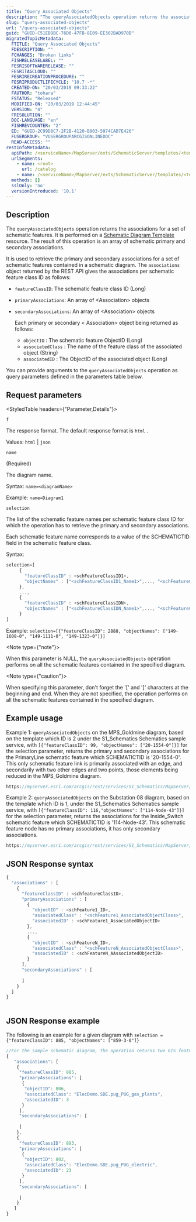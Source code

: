 ```yaml
---
title: "Query Associated Objects"
description: "The queryAssociatedObjects operation returns the associations for a set of schematic features."
slug: "query-associated-objects"
url: "/query-associated-objects"
guid: "GUID-C51EB9BC-76D6-47FB-8E09-EE302BAD970B"
migratedTopicMetadata:
  FTITLE: "Query Associated Objects"
  FDESCRIPTION: ""
  FCHANGES: "Broken links"
  FISHRELEASELABEL: ""
  FESRISOFTWARERELEASE: ""
  FESRITAGCLOUD: ""
  FESRIRECREATIONPROCEDURE: ""
  FESRIPRODUCTLIFECYCLE: "10.7 -*"
  CREATED-ON: "20/03/2019 09:33:22"
  FAUTHOR: "tohara"
  FSTATUS: "Released"
  MODIFIED-ON: "20/03/2019 12:44:45"
  VERSION: "4"
  FRESOLUTION: ""
  DOC-LANGUAGE: "en"
  FISHREVCOUNTER: "2"
  ED: "GUID-2C99D8C7-2F2B-4120-B903-5974CAD7E426"
  FUSERGROUP: "VUSERGROUPARCGISONLINEDOC"
  READ-ACCESS: ""
restInfoMetadata:
  apiPath: /<serviceName>/MapServer/exts/SchematicServer/templates/<tempID>/queryAssociatedObjects
  urlSegments:
    - name: <root>
      url: /catalog
    - name: /<serviceName>/MapServer/exts/SchematicServer/templates/<tempID>/queryAssociatedObjects
  methods: []
  sslOnly: 'no'
  versionIntroduced: '10.1'
---
```


## Description

The `queryAssociatedObjects` operation returns the associations for a set of schematic features. It is performed on a [Schematic Diagram Template](/schematic-diagram-template) resource. The result of this operation is an array of schematic primary and secondary associations.

It is used to retrieve the primary and secondary associations for a set of schematic features contained in a schematic diagram. The `associations` object returned by the REST API gives the associations per schematic feature class ID as follows:

-   `featureClassID`: The schematic feature class ID (Long)
-   `primaryAssociations`: An array of &lt;Association> objects
-   `secondaryAssociations`: An array of &lt;Association> objects

    Each primary or secondary &lt; Association> object being returned as follows:

    -   `objectID` : The schematic feature ObjectID (Long)
    -   `associatedClass` : The name of the feature class of the associated object (String)
    -   `associatedID` : The ObjectID of the associated object (Long)

You can provide arguments to the `queryAssociatedObjects` operation as query parameters defined in the parameters table below.

##  Request parameters 

<StyledTable headers={"Parameter,Details"}>

<StyledTableRow>

<StyledTableCell cellStyle="markdown">

`f` 

</StyledTableCell>

<StyledTableCell cellStyle="markdown">

The response format. The default response format is `html` .

Values: `html`  \| `json` 

</StyledTableCell>

</StyledTableRow>

<StyledTableRow>

<StyledTableCell cellStyle="markdown">

`name` 

(Required)

</StyledTableCell>

<StyledTableCell cellStyle="markdown">

The diagram name.

Syntax: `name=<diagramName>` 

Example: `name=Diagram1` 

</StyledTableCell>

</StyledTableRow>

<StyledTableRow>

<StyledTableCell cellStyle="markdown">

`selection` 

</StyledTableCell>

<StyledTableCell cellStyle="markdown">

The list of the schematic feature names per schematic feature class ID for which the operation has to retrieve the primary and secondary associations.

Each schematic feature name corresponds to a value of the SCHEMATICTID field in the schematic feature class.

Syntax:

```javascript
selection=[
     {
       "featureClassID" : <schFeatureClassID1>, 
       "objectNames" : ["<schFeatureClassID1_Name1>",..., "<schFeatureClassID1_NameN>"]
     },
     ...,
     {
       "featureClassID" : <schFeatureClassIDN>, 
       "objectNames" : ["<schFeatureClassIDN_Name1>",..., "<schFeatureClassIDN_NameM>"]
     }
]
```

 

Example: `selection=[{"featureClassID": 2888, "objectNames": ["149-1608-0", "149-1111-0", "149-1323-0"]}]` 

<Note type={"note"}>

When this parameter is NULL, the `queryAssociatedObjects` operation performs on all the schematic features contained in the specified diagram.

</Note>

<Note type={"caution"}>

When specifying this parameter, don't forget the '\[' and ']' characters at the beginning and end. When they are not specified, the operation performs on all the schematic features contained in the specified diagram.

</Note>

</StyledTableCell>

</StyledTableRow>

</StyledTable>

## Example usage

Example 1: `queryAssociatedObjects` on the MPS_Goldmine diagram, based on the template which ID is 2 under the S1_Schematics Schematics sample service, with `[{"featureClassID": 99, "objectNames": ["20-1554-0"]}]`  for the selection parameter, returns the primary and secondary associations for the PrimaryLine schematic feature which SCHEMATICTID is '20-1554-0'. This only schematic feature link is primarily associated with an edge, and secondarily with two other edges and two points, those elements being reduced in the MPS_Goldmine diagram. 

```javascript
https://myserver.esri.com/arcgis/rest/services/S1_Schematics/MapServer/exts/SchematicsServer/templates/2/queryAssociatedObjects?name=MPS_Goldmine&selection=%5B%7B%22featureClassID%22%3A+99%2C+%22objectNames%22%3A+%5B%2220-1554-0%22%5D%7D%5D&f=pjson
```

 

Example 2: `queryAssociatedObjects` on the Substation 08 diagram, based on the template which ID is 1, under the S1_Schematics Schematics sample service, with `[{"featureClassID": 116,"objectNames": ["114-Node-43"]}]`  for the selection parameter, returns the associations for the Inside_Switch schematic feature which SCHEMATICTID is '114-Node-43'. This schematic feature node has no primary associations, it has only secondary associations.

```javascript
https://myserver.esri.com/arcgis/rest/services/S1_Schematics/MapServer/exts/SchematicsServer/templates/1/queryAssociatedObjects?name=Substation+08&selection=%5B%7B%22featureClassID%22%3A+116%2C%22objectNames%22%3A+%5B%22114-Node-43%22%5D%7D%5D&f=pjson
```

 

## JSON Response syntax

```javascript
{
  "associations" : [
    {
      "featureClassID" : <schfeatureClassID>,
      "primaryAssociations" : [
        {
          "objectID" : <schFeature1_ID>,
          "associatedClass" : "<schFeature1_AssociatedObjectClass>",
          "associatedID" : <schFeature1_AssociatedObjectID>
        },
        ...,
        {
          "objectID" : <schFeatureN_ID>,
          "associatedClass" : "<schFeatureN_AssociatedObjectClass>",
          "associatedID" : <schFeatureN_AAssociatedObjectID>
        }
      ],
      "secondaryAssociations" : [
        
      ]
    }
  ]
}
          
```

 

## JSON Response example

The following is an example for a given diagram with `selection = {"featureClassID": 885, "objectNames": ["859-3-0"]}` 

```javascript
//For the sample schematic diagram, the operation returns two GIS features with primary associations with the 859-3-0 input schematic feature:
{
   "associations": [
    {
     "featureClassID": 885,
     "primaryAssociations": [
      {
       "objectID": 806,
       "associatedClass": "ElecDemo.SDE.pug_PUG_gas_plants",
       "associatedID": 3
      }
     ],
     "secondaryAssociations": [
      
     ]
    },
    {
     "featureClassID": 893,
     "primaryAssociations": [
      {
       "objectID": 802,
       "associatedClass": "ElecDemo.SDE.pug_PUG_electric",
       "associatedID": 23
      }
     ],
     "secondaryAssociations": [
      
     ]
    }
   ]
}
          
```

 
